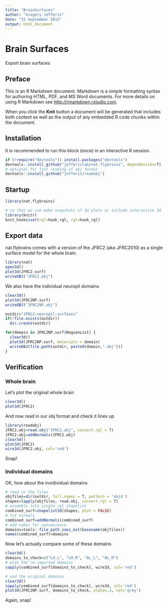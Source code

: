 ```yaml
---
title: "BrainSurfaces"
author: "Gregory Jefferis"
date: "15 September 2015"
output: html_document
---
```

# Brain Surfaces

Export brain surfaces

## Preface

This is an R Markdown document. Markdown is a simple formatting syntax for authoring HTML, PDF, and MS Word documents. For more details on using R Markdown see <http://rmarkdown.rstudio.com>.

When you click the **Knit** button a document will be generated that includes both content as well as the output of any embedded R code chunks within the document.

## Installation
It is recommended to run this block (once) in an interactive R session.

```r
if (!require("devtools")) install.packages("devtools")
devtools::install_github("jefferislab/nat.flybrains", dependencies=T)
# optional for fast reading of obj format
devtools::install_github("jefferis/readobj")
```

## Startup

```r
library(nat.flybrains)

# so that we can make snapshots of 3d plots or include interactive 3d
library(knitr)
knit_hooks$set(rgl=hook_rgl, rgl=hook_rgl)
```

## Export data
nat.flybrains comes with a version of the JFRC2 (aka JFRC2010) as a single surface model for the whole brain.

```r
library(nat)
open3d()
plot3d(JFRC2.surf)
writeOBJ("JFRC2.obj")
```

We also have the individual neuropil domains
```r
clear3d()
plot3d(JFRC2NP.surf)
writeOBJ("JFRC2NP.obj")
```

```r
outdir="JFRC2-neuropil-surfaces"
if(!file.exists(outdir))
  dir.create(outdir)

for(domain in JFRC2NP.surf$RegionList) {
  clear3d()
  plot3d(JFRC2NP.surf, materials = domain)
  writeOBJ(file.path(outdir, paste0(domain,".obj")))
}
```

## Verification
### Whole brain
Let's plot the original whole brain 
```r
clear3d()
plot3d(JFRC2)
```

And now read in our obj format and check it lines up

```r
library(readobj)
JFRC2.obj=read.obj("JFRC2.obj", convert.rgl = T)
JFRC2.obj=addNormals(JFRC2.obj)
clear3d()
plot3d(JFRC2)
wire3d(JFRC2.obj, col='red')
```

Snap!

### Individual domains

OK, how about the invidividual domains

```r
# read in the files
objfiles=dir(outdir, full.names = T, pattern = 'obj$')
shapes=lapply(objfiles, read.obj, convert.rgl = T)
# assemble into single rgl shapelist
combined_surf=shapelist3d(shapes, plot = FALSE)
# fix normals
combined_surf=addNormals(combined_surf)
# add names for convenience
domains=tools::file_path_sans_ext(basename(objfiles))
names(combined_surf)=domains
```

Now let's actually compare some of these domains
```r
clear3d()
domains_to_check=c("LH_L", "LH_R", "AL_L", "AL_R")
# plot the re-imported domains
sapply(combined_surf[domains_to_check], wire3d, col='red')
```

```r
# and the original domains
clear3d()
sapply(combined_surf[domains_to_check], wire3d, col='red')
plot3d(JFRC2NP.surf, domains_to_check, alpha=.3, col='grey')
```

Again, snap!
